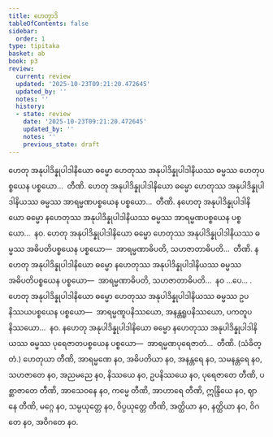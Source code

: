 ```yaml
---
title: ဟေတွာဒိ
tableOfContents: false
sidebar:
  order: 1
type: tipitaka
basket: ab
book: p3
review:
  current: review
  updated: '2025-10-23T09:21:20.472645'
  updated_by: ''
  notes: ''
  history:
  - state: review
    date: '2025-10-23T09:21:20.472645'
    updated_by: ''
    notes: ''
    previous_state: draft
---
```



<ReviewStatus review={frontmatter.review} showDetails={true} />

<HypothesisAnnotation frontmatter={frontmatter} />

<DynamicBreadcrumb />

<Division number="169" book="p3" e="ch" v="39" p="230">

<Paragraph number="306" book="p3">
ဟေတု အနုပါဒိန္နုပါဒါနိယော ဓမ္မော ဟေတုဿ အနုပါဒိန္နုပါဒါနိယဿ ဓမ္မဿ ဟေတုပစ္စယေန ပစ္စယော…  တီဏိ.
</Paragraph>

</Division>
<Division number="170" book="p3" e="ch" v="39" p="230">

<Paragraph number="307" book="p3">
ဟေတု အနုပါဒိန္နုပါဒါနိယော ဓမ္မော ဟေတုဿ အနုပါဒိန္နုပါဒါနိယဿ ဓမ္မဿ အာရမ္မဏပစ္စယေန ပစ္စယော…  တီဏိ.
</Paragraph>

<Paragraph number="308" book="p3">
နဟေတု အနုပါဒိန္နုပါဒါနိယော ဓမ္မော နဟေတုဿ အနုပါဒိန္နုပါဒါနိယဿ ဓမ္မဿ အာရမ္မဏပစ္စယေန ပစ္စယော…  နဝ.
</Paragraph>

</Division>
<Division number="171" book="p3" e="ch" v="39" p="230">

<Paragraph number="309" book="p3">
ဟေတု အနုပါဒိန္နုပါဒါနိယော ဓမ္မော ဟေတုဿ အနုပါဒိန္နုပါဒါနိယဿ ဓမ္မဿ အဓိပတိပစ္စယေန ပစ္စယော—  အာရမ္မဏာဓိပတိ, သဟဇာတာဓိပတိ…  တီဏိ.
</Paragraph>

<Paragraph number="310" book="p3">
နဟေတု အနုပါဒိန္နုပါဒါနိယော ဓမ္မော နဟေတုဿ အနုပါဒိန္နုပါဒါနိယဿ ဓမ္မဿ အဓိပတိပစ္စယေန ပစ္စယော—  အာရမ္မဏာဓိပတိ, သဟဇာတာဓိပတိ…  နဝ …ပေ… .
</Paragraph>

</Division>
<Division number="172" book="p3" e="ch" v="39" p="230">

<Paragraph number="311" book="p3">
ဟေတု အနုပါဒိန္နုပါဒါနိယော ဓမ္မော ဟေတုဿ အနုပါဒိန္နုပါဒါနိယဿ ဓမ္မဿ ဥပနိဿယပစ္စယေန ပစ္စယော—  အာရမ္မဏူပနိဿယော, အနန္တရူပနိဿယော, ပကတူပနိဿယော…  နဝ.
</Paragraph>

</Division>
<Division number="173" book="p3" e="ch" v="39" p="230">

<Paragraph number="312" book="p3">
နဟေတု အနုပါဒိန္နုပါဒါနိယော ဓမ္မော နဟေတုဿ အနုပါဒိန္နုပါဒါနိယဿ ဓမ္မဿ ပုရေဇာတပစ္စယေန ပစ္စယော—  အာရမ္မဏပုရေဇာတံ…  တီဏိ. (သံခိတ္တံ.)
</Paragraph>

</Division>
<Division number="174" book="p3" e="ch" v="39" p="230">

<Paragraph number="313" book="p3">
ဟေတုယာ တီဏိ, အာရမ္မဏေ နဝ, အဓိပတိယာ နဝ, အနန္တရေ နဝ, သမနန္တရေ နဝ, သဟဇာတေ နဝ, အညမညေ နဝ, နိဿယေ နဝ, ဥပနိဿယေ နဝ, ပုရေဇာတေ တီဏိ, ပစ္ဆာဇာတေ တီဏိ, အာသေဝနေ နဝ, ကမ္မေ တီဏိ, အာဟာရေ တီဏိ, ဣန္ဒြိယေ နဝ, ဈာနေ တီဏိ, မဂ္ဂေ နဝ, သမ္ပယုတ္တေ နဝ, ဝိပ္ပယုတ္တေ တီဏိ, အတ္ထိယာ နဝ, နတ္ထိယာ နဝ, ဝိဂတေ နဝ, အဝိဂတေ နဝ.
</Paragraph>
</Division>